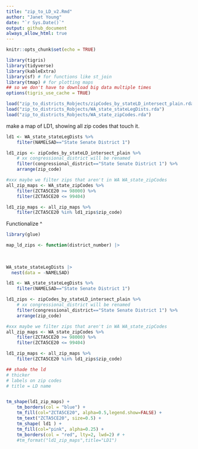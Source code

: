 ```yaml
---
title: "zip_to_LD_v2.Rmd"
author: "Janet Young"
date: "`r Sys.Date()`"
output: github_document
always_allow_html: true
---
```




```r
knitr::opts_chunk$set(echo = TRUE)

library(tigris)
library(tidyverse)
library(kableExtra)
library(sf) # for functions like st_join
library(tmap) # for plotting maps
## so we don't have to download big data multiple times
options(tigris_use_cache = TRUE)

load("zip_to_districts_Robjects/zipCodes_by_stateLD_intersect_plain.rda")
load("zip_to_districts_Robjects/WA_state_stateLegDists.rda")
load("zip_to_districts_Robjects/WA_state_zipCodes.rda")
```

make a map of LD1, showing all zip codes that touch it.

```r

ld1 <- WA_state_stateLegDists %>% 
    filter(NAMELSAD=="State Senate District 1")

ld1_zips <- zipCodes_by_stateLD_intersect_plain %>% 
    # xx congressional_district will be renamed
    filter(congressional_district=="State Senate District 1") %>% 
    arrange(zip_code)

#xxx maybe we filter zips that aren't in WA WA_state_zipCodes
all_zip_maps <- WA_state_zipCodes %>% 
    filter(ZCTA5CE20 >= 98000) %>% 
    filter(ZCTA5CE20 <= 99404)

ld1_zip_maps <- all_zip_maps %>% 
    filter(ZCTA5CE20 %in% ld1_zips$zip_code)
```

Functionalize ^
```r
library(glue)

map_ld_zips <- function(district_number) |>
  
  
  
WA_state_stateLegDists |>
  nest(data = -NAMELSAD)

ld1 <- WA_state_stateLegDists %>% 
    filter(NAMELSAD=="State Senate District 1")

ld1_zips <- zipCodes_by_stateLD_intersect_plain %>% 
    # xx congressional_district will be renamed
    filter(congressional_district=="State Senate District 1") %>% 
    arrange(zip_code)

#xxx maybe we filter zips that aren't in WA WA_state_zipCodes
all_zip_maps <- WA_state_zipCodes %>% 
    filter(ZCTA5CE20 >= 98000) %>% 
    filter(ZCTA5CE20 <= 99404)

ld1_zip_maps <- all_zip_maps %>% 
    filter(ZCTA5CE20 %in% ld1_zips$zip_code)
```

```r
## shade the ld
# thicker 
# labels on zip codes
# title = LD name


tm_shape(ld1_zip_maps) +
    tm_borders(col = "blue") +
    tm_fill(col="ZCTA5CE20", alpha=0.5,legend.show=FALSE) +
    tm_text("ZCTA5CE20", size=0.5) +
    tm_shape( ld1 ) +  
    tm_fill(col="pink", alpha=0.25) +
    tm_borders(col = "red", lty=2, lwd=2) # +
    #tm_format("ld1_zip_maps",title="LD1")
    

```